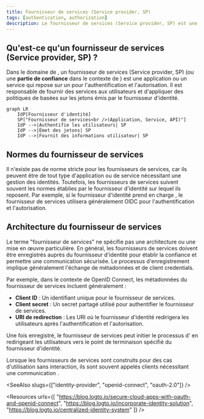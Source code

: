 ```yaml
---
title: Fournisseur de services (Service provider, SP)
tags: [authentication, authorization]
description: Le fournisseur de services (Service provider, SP) est une application ou un service qui repose sur un fournisseur d'identité (Identity Provider, IdP) pour l'authentification et l'autorisation.
---
```


## Qu'est-ce qu'un fournisseur de services (Service provider, SP) ?

Dans le domaine de <Ref slug="iam" />, un fournisseur de services (Service provider, SP) (ou une **partie de confiance** dans le contexte de <Ref slug="openid-connect" />) est une application ou un service qui repose sur un <Ref slug="identity-provider" /> pour l'authentification et l'autorisation. Il est responsable de fournir des services aux utilisateurs et d'appliquer des politiques de <Ref slug="access-control" /> basées sur les jetons émis par le fournisseur d'identité.

```mermaid
graph LR
    IdP[Fournisseur d'identité]
    SP["Fournisseur de services<br />(Application, Service, API)"]
    IdP -->|Authentifie les utilisateurs| SP
    IdP -->|Émet des jetons| SP
    IdP -->|Fournit des informations utilisateur| SP
```

## Normes du fournisseur de services

Il n'existe pas de norme stricte pour les fournisseurs de services, car ils peuvent être de tout type d'application ou de service nécessitant une gestion des identités. Toutefois, les fournisseurs de services suivent souvent les normes établies par le fournisseur d'identité sur lequel ils reposent. Par exemple, si le fournisseur d'identité prend en charge <Ref slug="openid-connect" />, le fournisseur de services utilisera généralement OIDC pour l'authentification et l'autorisation.

## Architecture du fournisseur de services

Le terme "fournisseur de services" ne spécifie pas une architecture ou une mise en œuvre particulière. En général, les fournisseurs de services doivent être enregistrés auprès du fournisseur d'identité pour établir la confiance et permettre une communication sécurisée. Le processus d'enregistrement implique généralement l'échange de métadonnées et de client credentials.

Par exemple, dans le contexte de OpenID Connect, les métadonnées du fournisseur de services incluent généralement :

- **Client ID** : Un identifiant unique pour le fournisseur de services.
- **Client secret** : Un secret partagé utilisé pour authentifier le fournisseur de services.
- **<Ref slug="redirect-uri">URI de redirection</Ref>** : Les URI où le fournisseur d'identité redirigera les utilisateurs après l'authentification et l'autorisation.

Une fois enregistré, le fournisseur de services peut initier le processus d'<Ref slug="authentication" /> en redirigeant les utilisateurs vers le point de terminaison spécifié du fournisseur d'identité.

Lorsque les fournisseurs de services sont construits pour des cas d'utilisation sans interaction, ils sont souvent appelés <Ref slug="client">clients</Ref> nécessitant une communication <Ref slug="machine-to-machine" />.

<SeeAlso slugs={["identity-provider", "openid-connect", "oauth-2.0"]} />

<Resources
  urls={[
    "https://blog.logto.io/secure-cloud-apps-with-oauth-and-openid-connect",
    "https://blog.logto.io/incorporate-identity-solution",
    "https://blog.logto.io/centralized-identity-system"
  ]}
/>
